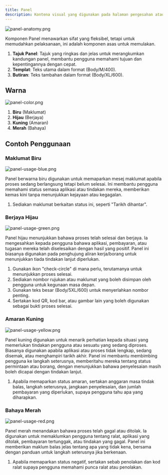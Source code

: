 ```yaml
---
title: Panel
description: Kontena visual yang digunakan pada halaman pengesahan atau hasil untuk menekankan kandungan penting, memastikan maklumat utama menonjol dengan jelas untuk pengguna. Biasanya diletakkan pada bahagian pertama halaman.
---
```


![panel-anatomy.png](/design/panel-anatomy.png)

Komponen Panel menawarkan sifat yang fleksibel, tetapi untuk memudahkan pelaksanaan, ini adalah komponen asas untuk memulakan.

1. **Tajuk Panel**: Tajuk yang ringkas dan jelas untuk merangkumkan kandungan panel, membantu pengguna memahami tujuan dan kepentingannya dengan cepat.
2. **Templat**: Teks utama dalam format (Body/M/400).
3. **Butiran**: Teks tambahan dalam format (Body/XL/600).

## Warna

![panel-color.png](/design/panel-color.png)

1. **Biru** (Maklumat)
2. **Hijau** (Berjaya)
3. **Kuning** (Amaran)
4. **Merah** (Bahaya)

## Contoh Penggunaan

### Maklumat Biru

![panel-usage-blue.png](/design/panel-usage-blue.png)

Panel berwarna biru digunakan untuk memaparkan mesej maklumat apabila proses sedang berlangsung tetapi belum selesai. Ini membantu pengguna memahami status semasa aplikasi atau tindakan mereka, memberikan kemas kini tanpa menunjukkan kejayaan atau kegagalan.

1. Sediakan maklumat berkaitan status ini, seperti "Tarikh dihantar".

### Berjaya Hijau

![panel-usage-green.png](/design/panel-usage-green.png)

Panel hijau menunjukkan bahawa proses telah selesai dan berjaya. Ia mengesahkan kepada pengguna bahawa aplikasi, pembayaran, atau tugasan mereka telah diselesaikan dengan hasil yang positif. Panel ini biasanya digunakan pada penghujung aliran kerja/borang untuk menunjukkan tiada tindakan lanjut diperlukan.

1. Gunakan ikon "check-circle" di mana perlu, terutamanya untuk menunjukkan proses selesai.
2. Sediakan nombor rujukan atau maklumat yang boleh disimpan oleh pengguna untuk kegunaan masa depan.
3. Gunakan teks besar (Body/5XL/600) untuk menyerlahkan nombor penting.
4. Sertakan kod QR, kod bar, atau gambar lain yang boleh digunakan sebagai bukti proses selesai.

### Amaran Kuning

![panel-usage-yellow.png](/design/panel-usage-yellow.png)

Panel kuning digunakan untuk menarik perhatian kepada situasi yang memerlukan tindakan pengguna atau sesuatu yang sedang diproses. Biasanya digunakan apabila aplikasi atau proses tidak lengkap, sedang disemak, atau menghampiri tarikh akhir. Panel ini membantu membimbing pengguna ke langkah seterusnya, memberitahu mereka tentang status permintaan atau borang, dengan menunjukkan bahawa penyelesaian masih boleh dicapai dengan tindakan lanjut.

1. Apabila memaparkan status amaran, sertakan anggaran masa tindak balas, langkah seterusnya, jangkaan penyelesaian, dan jumlah pembayaran yang diperlukan, supaya pengguna tahu apa yang diharapkan.

### Bahaya Merah

![panel-usage-red.png](/design/panel-usage-red.png)

Panel merah menandakan bahawa proses telah gagal atau ditolak. Ia digunakan untuk memaklumkan pengguna tentang ralat, aplikasi yang ditolak, pembayaran tertunggak, atau tindakan yang gagal. Panel ini memberikan maklum balas jelas tentang apa yang tidak kena, bersama dengan panduan untuk langkah seterusnya jika berkenaan.

1. Apabila memaparkan status negatif, sertakan sebab penolakan dan kod ralat supaya pengguna memahami punca ralat atau penolakan.
